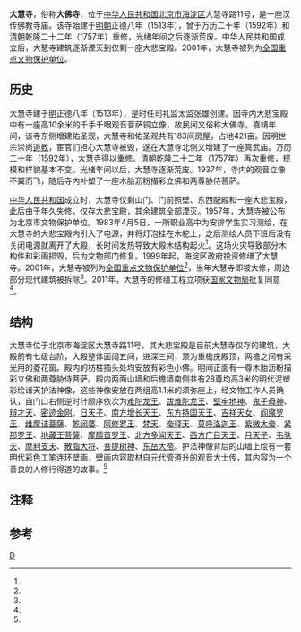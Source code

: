 {{noteTA
|G1=单位
}}
{{Coord|39.9531|116.3295|type:landmark_region:CN-11_source:GoogleMaps|display=title}}
{{文物保护单位
| 级别 = 全国
| 图片 = Dahui Temple.jpg
| 图片说明 = 大悲寶殿
| 名称 = 大慧寺
| 编号 = 5-204
| 分类 = 古建筑
| 时代 = [[明|明]]
| 所在 = {{CHN}}[[北京市|北京市]][[海淀区|海淀区]]
| 登录 = 2001年
| Cat = 北京全国重点文物保护单位
}}
'''大慧寺'''，俗称'''大佛寺'''，位于[[中华人民共和国|中华人民共和国]][[北京市|北京市]][[海淀区|海淀区]]大慧寺路11号，是一座汉传佛教寺庙。该寺始建于[[明朝|明朝]]正德八年（1513年），曾于万历二十年（1592年）和[[清朝|清朝]]乾隆二十二年（1757年）重修，光绪年间之后逐渐荒废。中华人民共和国成立后，大慧寺建筑逐渐湮灭到仅剩一座大悲宝殿。2001年，大慧寺被列为[[全国重点文物保护单位|全国重点文物保护单位]]。
==历史==
大慧寺建于[[明朝|明]]正德八年（1513年）{{r|one|page=52}}，是时任司礼监太监张雄创建。因寺内大悲宝殿中有一座高10余米的千手千眼观音菩萨铜立像，故民间又俗称大佛寺。嘉靖年间，该寺东侧增建佑圣观，大慧寺和佑圣观共有183间房屋，占地421亩{{r|two|page=94}}。因明世宗崇尚[[道教|道教]]，宦官们担心大慧寺被毁，遂在大慧寺北侧又增建了一座真武庙{{r|nine|page=122}}。万历二十年（1592年），大慧寺得以重修。清朝乾隆二十二年（1757年）再次重修，规模和样貌基本不变{{efn|1=有说法称此时的大慧寺只剩两座大殿{{r|three|page=864}}。}}。光绪年间以后，大慧寺逐渐荒废{{r|two|page=94}}。1937年{{efn|1=也有说法认为时间应为1943年{{r|twelve|page=119}}。}}，寺内的观音立像不翼而飞，随后寺内补塑了一座木胎沥粉描彩立佛和两尊胁侍菩萨{{r|four|page=255}}。

[[中华人民共和国|中华人民共和国]]成立时，大慧寺仅剩山门、门前照壁、东西配殿和一座大悲宝殿，此后由于年久失修，仅存大悲宝殿，其余建筑全部湮灭。1957年，大慧寺被公布为北京市文物保护单位{{r|five|page=5}}。1983年4月5日，一所职业高中为安排学生实习测绘，在大慧寺的大悲宝殿内引入了电源，并将灯泡挂在木柁上，之后测绘人员下班后没有关闭电源就离开了大殿，长时间发热导致大殿木结构起火<ref name="ten"/>。这场火灾导致部分木构件和彩画损毁，后为文物部门修复{{r|two|page=94}}。1999年起，海淀区政府投资修缮了大慧寺{{r|eleven|page=275}}。2001年，大慧寺被列为[[全国重点文物保护单位|全国重点文物保护单位]]<ref name="six"/>，当年大慧寺即被大修，周边部分现代建筑被拆除<ref name="eight"/>。2011年，大慧寺的修缮工程立项获[[中华人民共和国国家文物局|国家文物局]]批复同意<ref name="seven"/>。

==结构==
大慧寺位于北京市海淀区大慧寺路11号，其大悲宝殿是目前大慧寺仅存的建筑，大殿前有七级台阶，大殿整体面阔五间，进深三间，顶为重檐庑殿顶，两檐之间有采光用的菱花窗。殿内的枋柱插头处均安放有彩色小佛。明间正面有一尊木胎沥粉描彩立佛和两尊胁侍菩萨。殿内两面山墙和后檐墙南侧共有28尊均高3米的明代泥塑彩绘诸天护法神像，这些神像安放在两组高1.1米的须弥座上，经文物工作人员确认，自门口右侧逆时针顺序依次为[[难陀龙王|难陀龙王]]、[[跋难陀龙王|跋难陀龙王]]、[[堅牢地神|堅牢地神]]、[[鬼子母神|鬼子母神]]、[[辩才天|辩才天]]、[[密迹金刚|密迹金刚]]、[[日天|日天子]]、[[南方增长天王|南方增长天王]]、[[东方持国天王|东方持国天王]]、[[吉祥天女|吉祥天女]]、[[阎罗|阎魔罗王]]、[[维摩诘菩薩|维摩诘菩薩]]、[[乾闼婆|乾闼婆]]、[[阿修罗_(佛教)|阿修罗王]]、[[梵天|梵天]]、[[帝释天|帝释天]]、[[摩睺羅伽|莫呼洛迦王]]、[[紫微大帝|紫微大帝]]、[[紧那罗|紧那罗王]]、[[地藏王菩薩|地藏王菩薩]]、[[摩醯首罗|摩醯首罗王]]、[[北方多闻天王|北方多闻天王]]、[[广目天王|西方广目天王]]、[[月天|月天子]]、[[韦驮天|韦驮天]]、[[摩利支天|摩利支天]]、[[散脂大将|散脂大将]]、[[菩提树神|菩提树神]]、[[东岳大帝|东岳大帝]]。护法神像背后的山墙上绘有一套明代彩色工笔连环壁画，壁画内容取材自元代管道升的观音大士传，其内容为一个善良的人修行得道的故事。{{r|two|page=94}}{{r|three|page=864}}{{r|four|page=255}}{{r|eleven|page=264-270}}<ref name="thirteen"/>

==注释==
{{notelist}}

==参考==
{{reflist|2|refs=
<ref name="one">{{cite book | editors = 田建春 | title = 北京市海淀区地名志 | location = 北京 | publisher = 北京出版社 | date = 1992-09-01 | page =559 | ISBN = 7-200-01890-2 | accessdate = 2015-01-28 | quote = }}</ref>
<ref name="two">{{cite book | editors = 张明义 等 主编；北京市地方志编纂委员会 编；李燕秋 卷主编 | title = 北京志·建筑卷·建筑志 | location = 北京 | publisher = 北京出版社 | date = 2003-09-01 | page =1014 | ISBN = 7-200-04939-5 | accessdate = 2015-01-28 | quote = }}</ref>
<ref name="three">{{cite book | author = 北京市海淀区地方志编纂委员会编 | title = 北京市海淀区志 | location = 北京 | publisher = 北京出版社 | date = 2004-04-01 | page = 1063 | ISBN = 7-200-05091-1 | accessdate = 2015-01-28 | quote = }}</ref>
<ref name="four">{{cite book | author = 张明义，王立行，段柄仁主编；宋惕冰（卷）主编；北京市地方志编纂委员会编 | title = 北京志·文物卷·文物志 | location = 北京 | publisher = 北京出版社 | date = 2006-03-01 | pages =784 | ISBN = 7-200-04939-5 | accessdate = 2015-01-28 | quote = }}</ref>
<ref name="five">{{Cite book | editor = 文化部文物管理局编 | title = 全国各省、自治区、直辖市第一批文物保护单位名单汇编 | location = 北京 | publisher = 文物出版社 | date = 1958-02-01 | pages =309 | CSBN =7068·26 | accessdate = 2018-01-28 | quote = }}</ref>
<ref name="six">{{cite news |language = zh-cn |url = http://www.ncha.gov.cn/col/col1648/index.html |title = 国务院关于公布第五批全国重点文物保护单位和与现有全国重点文物保护单位合并项目的通知 |publisher = 中华人民共和国国家文物局 |date = 2015-03-28 |accessdate = 2015-02-09 |archive-url = https://web.archive.org/web/20141008115313/http://www.sach.gov.cn/col/col1648/index.html |archive-date = 2014-10-08 |dead-url = yes }}</ref>
<ref name="seven">{{cite news |language = zh-cn |url = http://www.ncha.gov.cn/art/2011/9/29/art_1324_103498.html |title = 关于大慧寺修缮工程立项的批复 |publisher = 中华人民共和国国家文物局 |date = 2011-09-29 |accessdate = 2015-02-09 }}{{Dead link|date=2020年2月 |bot=InternetArchiveBot |fix-attempted=yes }}</ref>
<ref name="eight">{{cite journal zh |author = 王翊晨 |date=2001-07-25 |title=晋级“国保”大慧寺全面复建 |journal=北京日报 |volume= |issue= |pages=5 |id= |url= |accessdate= |quote= }}</ref>
<ref name="nine">{{Cite book | editor = 《全国重点文物保护单位》编辑委员会 | title = 全国重点文物保护单位·第1卷 第一批至第五批 | location = 北京 | publisher = 文物出版社 | date = 2004-12-01 | pages =728 | ISBN =7-5010-1525-2 | accessdate = 2018-01-28 | quote = }}</ref>
<ref name="ten">{{cite news |language = zh-cn |url = http://www.southcn.com/news/china/jhnews/200406230084.htm |title = 北京护国寺火灾开新闻发布会 六条铁律严防古建火患 |publisher = 中华人民共和国国家文物局 |date = 2011-09-29 |accessdate = 2015-02-09 |archive-date = 2018-03-16 |archive-url = https://web.archive.org/web/20180316215534/http://www.southcn.com/news/china/jhnews/200406230084.htm |dead-url = no }}</ref>
<ref name="eleven">{{Cite book | editor = 中国人民政治协商会议北京市海淀区委员会 | title = 海淀文史选编 第12辑 | location = 北京 | publisher = | date = 2002-12-01 | pages =316 | ISBN = | accessdate = 2018-01-28 | quote = }}</ref>
<ref name="twelve">{{Cite book | author = 徐征 | title = 海淀文史选编 第12辑 | location = 北京 | publisher =北京出版社 | date = 1998-10-01 | pages =274 | ISBN =7-200-03447-9 | accessdate = 2018-01-28 | quote = }}</ref>
<ref name="thirteen">{{cite journal zh |author = 邢鹏 |date=2016-01 |title=北京大慧寺诸天塑像的后续调查与研究 |journal=文物春秋 |volume=147 |issue= |pages=70-75 |id= |url= |accessdate= |quote= }}</ref>

}}

{{北京全国重点文物保护单位}}

[[Category:北京市佛寺|D]]